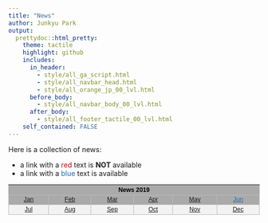 ```yaml
---
title: "News"
author: Junkyu Park
output: 
  prettydoc::html_pretty:
    theme: tactile
    highlight: github
    includes:
      in_header: 
        - style/all_ga_script.html
        - style/all_navbar_head.html
        - style/all_orange_jp_00_lvl.html
      before_body:
        - style/all_navbar_body_00_lvl.html
      after_body:
        - style/all_footer_tactile_00_lvl.html
    self_contained: FALSE
---
```


Here is a collection of news: 

* a link with a <!--html_preserve--><a style="color: #D5000D">red</a><!--/html_preserve--> text is **NOT** available
* a link with a <!--html_preserve--><a style="color: #1E6BB8">blue</a><!--/html_preserve--> text is available

<!--html_preserve-->
<div class="news_center" style="
    display: block;
    text-align: -webkit-center;
    line-height: 1.6;
    font-family: sans-serif;
    font-size: .875em;
">

<table class="news_table" style="
    display: table;
    font-size: 100%;
    margin: 1em 0;
    background-color: #AAA;
    border: 1px solid #AAA;
    border-collapse: collapse;
    color: black;
">

<tbody>

<tr>
<th class="table_title"colspan="30" style="text-align: center; text-shadow: none;">News 2019</th>
</tr>

<tr>
<td style="text-align: center; border: 1px solid #BBB"><a href="#" title="News 2019-01">Jan</a></td>
<td style="text-align: center; border: 1px solid #BBB"><a href="#" title="News 2019-02">Feb</a></td>
<td style="text-align: center; border: 1px solid #BBB"><a href="#" title="News 2019-03">Mar</a></td>
<td style="text-align: center; border: 1px solid #BBB"><a href="#" title="News 2019-04">Apr</a></td>
<td style="text-align: center; border: 1px solid #BBB"><a href="#" title="News 2019-05">May</a></td>
<td style="text-align: center; border: 1px solid #BBB;"><a class="available" style="color: #1E6BB8;" href="news/2019-06.html" title="News 2019-06">Jun</a></td>
</tr>

<tr class="second_row" style="
    background-color: #F2F2F2
">
<td style="text-align: center; border: 1px solid #BBB"><a href="#" title="News 2019-07">Jul</a></td>
<td style="text-align: center; border: 1px solid #BBB"><a href="#" title="News 2019-08">Aug</a></td>
<td style="text-align: center; border: 1px solid #BBB"><a href="#" title="News 2019-09">Sep</a></td>
<td style="text-align: center; border: 1px solid #BBB"><a href="#" title="News 2019-10">Oct</a></td>
<td style="text-align: center; border: 1px solid #BBB"><a href="#" title="News 2019-11">Nov</a></td>
<td style="text-align: center; border: 1px solid #BBB"><a href="#" title="News 2019-12">Dec</a></td>
</tr>

</tbody>
</table>
</div>
<!--/html_preserve-->




